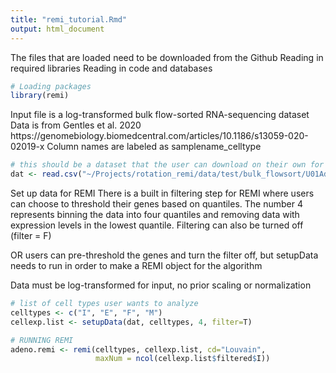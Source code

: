 ```yaml
---
title: "remi_tutorial.Rmd"
output: html_document
---
```


The files that are loaded need to be downloaded from the Github
Reading in required libraries
Reading in code and databases
```r
# Loading packages
library(remi)
```

Input file is a log-transformed bulk flow-sorted RNA-sequencing dataset
Data is from Gentles et al. 2020
https://genomebiology.biomedcentral.com/articles/10.1186/s13059-020-02019-x 
Column names are labeled as samplename_celltype
```r
# this should be a dataset that the user can download on their own for the tutorial?
dat <- read.csv("~/Projects/rotation_remi/data/test/bulk_flowsort/U01Adeno_logged.csv", row.names=1)
```

Set up data for REMI
There is a built in filtering step for REMI where users can choose to threshold their genes based on quantiles. The number 4 represents binning the data into four quantiles and removing data with expression levels in the lowest quantile. Filtering can also be turned off (filter = F)

OR users can pre-threshold the genes and turn the filter off, but setupData needs to run in order to make a REMI object for the algorithm

Data must be log-transformed for input, no prior scaling or normalization

```r
# list of cell types user wants to analyze 
celltypes <- c("I", "E", "F", "M")
cellexp.list <- setupData(dat, celltypes, 4, filter=T)

# RUNNING REMI
adeno.remi <- remi(celltypes, cellexp.list, cd="Louvain",
                   maxNum = ncol(cellexp.list$filtered$I))
```







